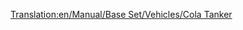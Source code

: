 [[Translation:en/Manual/Base Set/Vehicles/Cola Tanker]]
{{es/Vagones|Imagen=[[File:en/Colatanker.png]]
|Nombre=Cisterna de Cola
|PrecioNormal=2.132 € (1.066 £)
|PesoNormal=24 / 49 t
|CapacidadNormal=25.000 litros de cola
|PrecioMono="
|PesoMono=24 / 54 t
|CapacidadMono=30.000 litros de cola
|PrecioMag="
|PesoMag=24 / 56 t
|CapacidadMag=32.000 litros de cola
|Descripción=La '''cisterna de cola''' sirve para transportar [[es/Manual/Base Set/Economy/Cola|cola]] desde los [[es/Manual/Base Set/Economy/Pozos de cola|pozos de cola]] hasta la [[es/Manual/Base Set/Economy/Fábrica de refrescos|fábrica de refrescos]] en el clima [[es/Climas#Fantasía|fantasía]]
}}